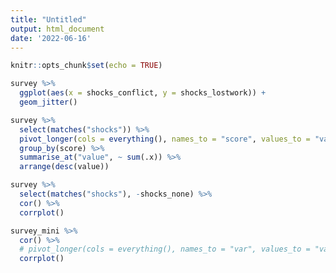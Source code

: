 ```yaml
---
title: "Untitled"
output: html_document
date: '2022-06-16'
---
```


```r
knitr::opts_chunk$set(echo = TRUE)
```

```r
survey %>%  
  ggplot(aes(x = shocks_conflict, y = shocks_lostwork)) + 
  geom_jitter()

survey %>%
  select(matches("shocks")) %>% 
  pivot_longer(cols = everything(), names_to = "score", values_to = "value") %>% 
  group_by(score) %>% 
  summarise_at("value", ~ sum(.x)) %>% 
  arrange(desc(value))

survey %>%
  select(matches("shocks"), -shocks_none) %>% 
  cor() %>%
  corrplot()
```


```r
survey_mini %>%   
  cor() %>% 
  # pivot_longer(cols = everything(), names_to = "var", values_to = "value") %>% 
  corrplot()
```



